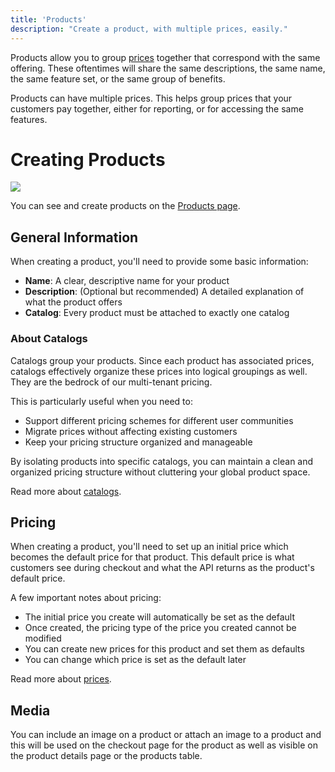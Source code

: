 ```yaml
---
title: 'Products'
description: "Create a product, with multiple prices, easily."
---
```


Products allow you to group [prices](/features/prices) together that correspond with the same offering. These oftentimes will share the same descriptions, the same name, the same feature set, or the same group of benefits. 

<Note>
Products can have multiple prices. This helps group prices that your customers pay together, either for reporting, or for accessing the same features.
</Note>


# Creating Products

<img src="https://share.cleanshot.com/nM6hvYCy" />

You can see and create products on the [Products page](https://app.flowglad.com/store/products).

## General Information

When creating a product, you'll need to provide some basic information:

- **Name**: A clear, descriptive name for your product
- **Description**: (Optional but recommended) A detailed explanation of what the product offers
- **Catalog**: Every product must be attached to exactly one catalog

### About Catalogs
<Note>
Catalogs group your products. Since each product has associated prices, catalogs effectively organize these prices into logical groupings as well. They are the bedrock of our multi-tenant pricing.
</Note>

This is particularly useful when you need to:

- Support different pricing schemes for different user communities
- Migrate prices without affecting existing customers
- Keep your pricing structure organized and manageable

By isolating products into specific catalogs, you can maintain a clean and organized pricing structure without cluttering your global product space.

Read more about [catalogs](/features/catalogs).


## Pricing

When creating a product, you'll need to set up an initial price which becomes the default price for that product. This default price is what customers see during checkout and what the API returns as the product's default price.

A few important notes about pricing:

- The initial price you create will automatically be set as the default
- Once created, the pricing type of the price you created cannot be modified
- You can create new prices for this product and set them as defaults
- You can change which price is set as the default later

Read more about [prices](/features/prices).

## Media

You can include an image on a product or attach an image to a product and this will be used on the checkout page for the product as well as visible on the product details page or the products table.